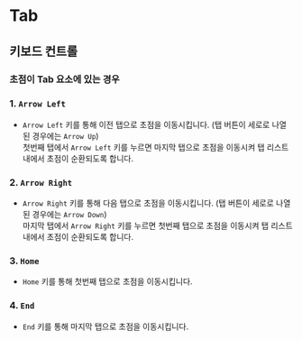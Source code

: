 
<Meta title="Part1/Tab" />

# Tab

## 키보드 컨트롤

### 초점이 Tab 요소에 있는 경우

### 1. `Arrow Left`

- `Arrow Left` 키를 통해 이전 탭으로 초점을 이동시킵니다. (탭 버튼이 세로로 나열된 경우에는 `Arrow Up`)
  <br />
  첫번째 탭에서 `Arrow Left` 키를 누르면 마지막 탭으로 초점을 이동시켜 탭 리스트
  내에서 초점이 순환되도록 합니다.

### 2. `Arrow Right`

- `Arrow Right` 키를 통해 다음 탭으로 초점을 이동시킵니다. (탭 버튼이 세로로 나열된 경우에는 `Arrow Down`)
  <br />
  마지막 탭에서 `Arrow Right` 키를 누르면 첫번째 탭으로 초점을 이동시켜 탭 리스트
  내에서 초점이 순환되도록 합니다.

### 3. `Home`

- `Home` 키를 통해 첫번째 탭으로 초점을 이동시킵니다.

### 4. `End`

- `End` 키를 통해 마지막 탭으로 초점을 이동시킵니다.
